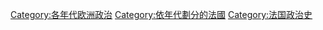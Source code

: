 [[Category:各年代欧洲政治|Category:各年代欧洲政治]]
[[Category:依年代劃分的法國|Category:依年代劃分的法國]]
[[Category:法国政治史|Category:法国政治史]]